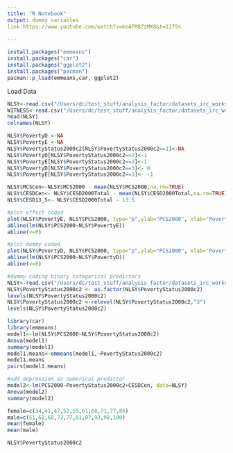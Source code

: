 ```yaml
---
title: "R Notebook"
output: dummy variables
link:https://www.youtube.com/watch?v=mzAFM8ZzMX8&t=1279s
  
---
```

```r
install.packages("emmeans")
install.packages("car")
install.packages("ggplot2")
install.packages("pacman")
pacman::p_load(emmeans,car, ggplot2)
```


Load Data
```r
NLSY<-read.csv("/Users/dc/test_stuff/analysis_factor/datasets_irc_workshop/NLSY.csv")
WITNESS<-read.csv("/Users/dc/test_stuff/analysis_factor/datasets_irc_workshop/WITNESS.csv")
head(NLSY)
colnames(NLSY)
```

```r
NLSY$PovertyD <-NA
NLSY$PovertyE <-NA
NLSY$PovertyStatus2000c2[NLSY$PovertyStatus2000c2==1]<-NA
NLSY$PovertyD[NLSY$PovertyStatus2000c2==2]<-1
NLSY$PovertyE[NLSY$PovertyStatus2000c2==2]<-1
NLSY$PovertyD[NLSY$PovertyStatus2000c2==3]<- 0
NLSY$PovertyE[NLSY$PovertyStatus2000c2==3]<- -1

```
```r
NLSY$MCSCen<-NLSY$MCS2000 - mean(NLSY$MCS2000,na.rm=TRUE)
NLSY$CESDCen<- NLSY$CESD2000Total - mean(NLSY$CESD2000Total,na.rm=TRUE)
NLSY$CESD13_5<- NLSY$CESD2000Total - 13.5
```
```r
#plot effect coded
plot(NLSY$PovertyE, NLSY$PCS2000, type="p",ylab="PCS2000", xlab="Poverty Effect Coding")
abline(lm(NLSY$PCS2000~NLSY$PovertyE))
abline(v=0)
```


```r

#plot dummy coded
plot(NLSY$PovertyD, NLSY$PCS2000, type="p",ylab="PCS2000", xlab="Poverty Dummy Coding")
abline(lm(NLSY$PCS2000~NLSY$PovertyD))
abline(v=0)
```

```r
#dummy coding binary categorical predictors
NLSY<-read.csv("/Users/dc/test_stuff/analysis_factor/datasets_irc_workshop/NLSY.csv")
NLSY$PovertyStatus2000c2 <- as.factor(NLSY$PovertyStatus2000c2)
levels(NLSY$PovertyStatus2000c2)
NLSY$PovertyStatus2000c2 <-relevel(NLSY$PovertyStatus2000c2,"3")
levels(NLSY$PovertyStatus2000c2)
```

```r
library(car)
library(emmeans)
model1<-lm(NLSY$PCS2000~NLSY$PovertyStatus2000c2)
Anova(model1)
summary(model1)
model1.means<-emmeans(model1,~PovertyStatus2000c2)
model1.means
pairs(model1.means)
```
```r
#add depression as numerical predictor
model2<-lm(PCS2000~PovertyStatus2000c2+CESDCen, data=NLSY)
Anova(model2)
summary(model2)
```



```r
female=c(34,41,47,52,55,61,68,71,77,86)
male=c(51,61,68,72,77,81,87,93,98,100)
mean(female)
mean(male)
```

```r
NLSY$PovertyStatus2000c2
```

